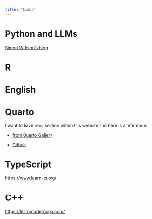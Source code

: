```yaml
---
title: "Links"
---
```



# Python and LLMs

[Simon Willison's blog](https://simonwillison.net/)

# R

# English

# Quarto

I want to have `blog` section within this website and here is a reference:

- [from Quarto Gallery](https://realworlddatascience.net/case-studies/)

- [Github](https://github.com/realworlddatascience/realworlddatascience.github.io/blob/main/case-studies/index.qmd)

# TypeScript

<https://www.learn-ts.org/>

# C++

<https://learnmoderncpp.com/>